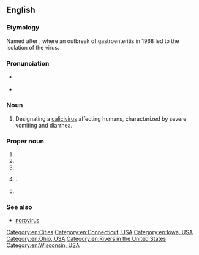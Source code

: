 ==English==

===Etymology===
Named after {{w|Norwalk, Ohio}}, where an outbreak of gastroenteritis in 1968 led to the isolation of the virus.

===Pronunciation===
* {{a|UK}} {{IPA|en|/ˈnɔː.wɔːk/}}
* {{a|US}} {{IPA|en|/ˈnɔ(ː)ɹ.wɔːk/}}

===Noun===
{{en-noun|-}}

# {{lb|en|medicine|virology}} Designating a [[calicivirus]] affecting humans, characterized by severe vomiting and diarrhea.

===Proper noun===
{{en-proper noun}}

# {{place|en|city|in southwestern|s/Connecticut}}
# {{place|en|river|s/Connecticut}}
# {{place|en|city|s/Iowa}}
# {{place|en|city|s/Ohio|;|county seat|co/Huron County}}.
# {{place|en|village|s/Wisconsin}}

===See also===
* [[norovirus]]

[[Category:en:Cities]]
[[Category:en:Connecticut, USA]]
[[Category:en:Iowa, USA]]
[[Category:en:Ohio, USA]]
[[Category:en:Rivers in the United States]]
[[Category:en:Wisconsin, USA]]